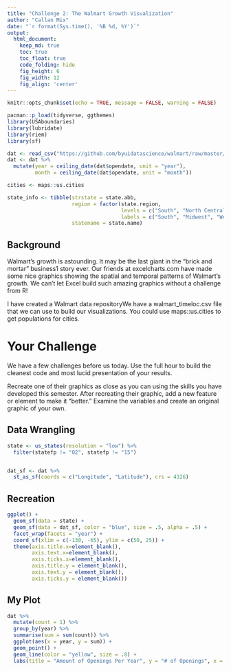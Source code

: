 ```yaml
---
title: "Challenge 2: The Walmart Growth Visualization"
author: "Callan Mix"
date: "`r format(Sys.time(), '%B %d, %Y')`"
output:
  html_document:  
    keep_md: true
    toc: true
    toc_float: true
    code_folding: hide
    fig_height: 6
    fig_width: 12
    fig_align: 'center'
---
```


```r
knitr::opts_chunk$set(echo = TRUE, message = FALSE, warning = FALSE)
```

```r
pacman::p_load(tidyverse, ggthemes)
library(USAboundaries)
library(lubridate)
library(riem)
library(sf)

```

```r
dat <- read_csv("https://github.com/byuidatascience/walmart/raw/master/walmart_timeloc.csv") 
dat <- dat %>% 
  mutate(year = ceiling_date(dat$opendate, unit = "year"),
         month = ceiling_date(dat$opendate, unit = "month"))

cities <- maps::us.cities

state_info <- tibble(strstate = state.abb, 
                     region = factor(state.region, 
                                     levels = c("South", "North Central", "West", "Northeast"),
                                     labels = c("South", "Midwest", "West", "Northern")),
                     statename = state.name)
```

## Background

Walmart’s growth is astounding. It may be the last giant in the “brick and mortar” business1 story ever. Our friends at excelcharts.com have made some nice graphics showing the spatial and temporal patterns of Walmart’s growth. We can’t let Excel build such amazing graphics without a challenge from R!

I have created a Walmart data repositoryWe have a walmart_timeloc.csv file that we can use to build our visualizations. You could use  maps::us.cities to get populations for cities.

# Your Challenge

We have a few challenges before us today. Use the full hour to build the cleanest code and most lucid presentation of your results.

Recreate one of their graphics as close as you can using the skills you have developed this semester.
After recreating their graphic, add a new feature or element to make it “better.”
Examine the variables and create an original graphic of your own.

## Data Wrangling

```r
state <- us_states(resolution = "low") %>% 
  filter(statefp != "02", statefp != "15")


dat_sf <- dat %>%
  st_as_sf(coords = c("Longitude", "Latitude"), crs = 4326)
```

## Recreation 

```r
ggplot() +
  geom_sf(data = state) +
  geom_sf(data = dat_sf, color = "blue", size = .5, alpha = .5) + 
  facet_wrap(facets = "year") +
  coord_sf(xlim = c(-130, -65), ylim = c(50, 25)) + 
  theme(axis.title.x=element_blank(),
        axis.text.x=element_blank(),
        axis.ticks.x=element_blank(), 
        axis.title.y = element_blank(),
        axis.text.y = element_blank(),
        axis.ticks.y = element_blank())

```

## My Plot

``` r
dat %>% 
  mutate(count = 1) %>% 
  group_by(year) %>%  
  summarise(sum = sum(count)) %>% 
  ggplot(aes(x = year, y = sum)) +
  geom_point() +
  geom_line(color = "yellow", size = .8) +
  labs(title = "Amount of Openings Per Year", y = "# of Openings", x = "")
```

